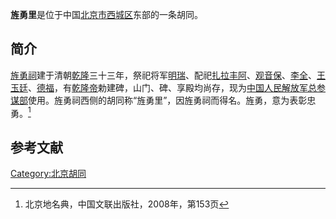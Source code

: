 {{Coord|39.934205|116.382878|type:landmark_region:CN-11_source:GoogleMaps|display=title}}
'''旌勇里'''是位于中国[[北京市|北京市]][[西城区|西城区]]东部的一条胡同。

==简介==
[[旌勇祠|旌勇祠]]建于清朝[[乾隆|乾隆]]三十三年，祭祀将军[[明瑞|明瑞]]、配祀[[扎拉丰阿|扎拉丰阿]]、[[观音保_(瓜尔佳氏)|观音保]]、[[李全|李全]]、[[王玉廷|王玉廷]]、[[德福|德福]]，有[[乾隆帝|乾隆帝]]勅建碑，山门、碑、享殿均尚存，现为[[中国人民解放军总参谋部|中国人民解放军总参谋部]]使用。旌勇祠西侧的胡同称“旌勇里”，因旌勇祠而得名。旌勇，意为表彰忠勇。<ref name=bjdmd>北京地名典，中国文联出版社，2008年，第153页</ref>

==参考文献==
{{reflist}}

[[Category:北京胡同|Category:北京胡同]]